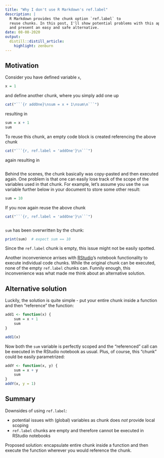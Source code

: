 ```yaml
---
title: "Why I don't use R Markdown's ref.label"
description: |
  R Markdown provides the chunk option `ref.label` to 
  reuse chunks. In this post, I'll show potential problems with this approach
  and present an easy and safe alternative. 
date: 08-08-2020
output:
  distill::distill_article:
    highlight: zenburn
---
```



## Motivation

Consider you have defined variable `x`,

```r
x = 1
```

and define another chunk, where you simply add one up

```r
cat("```{r addOne}\nsum = x + 1\nsum\n```")
```
    

resulting in

```r
sum = x + 1
sum
```

To reuse this chunk, an empty code block is created referencing the above chunk

```r
cat("```{r, ref.label = 'addOne'}\n```")
```


again resulting in

```r
```


Behind the scenes, the chunk basically was copy-pasted and then executed again. One problem is that one can easily lose track of the scope of the variables used in that chunk. For example, let's assume you use the `sum` variable further below in your document to store some other result:

```r
sum = 10
```

If you now again reuse the above chunk

```r
cat("```{r, ref.label = 'addOne'}\n```")
```

```r
```


`sum` has been overwritten by the chunk:

```r
print(sum)  # expect sum == 10
```

Since the `ref.label` chunk is empty, this issue might not be easily spotted.
 
Another inconvenience arrises with [RStudio](https://rstudio.com/)'s notebook functionality to execute individual code chunks. While the original chunk can be executed, none of the empty `ref.label` chunks can. Funnily enough, this inconvenience was what made me think about an alternative solution.

## Alternative solution
Luckily, the solution is quite simple - put your entire chunk inside a function and then "reference" the function:

```r
add1 <- function(x) {
    sum = x + 1
    sum
}
```


```r
add1(x)
```

Now both the `sum` variable is perfectly scoped and the "referenced" call can be executed in the RStudio notebook as usual. Plus, of course, this "chunk" could be easily parametrized:

```r
addY <- function(x, y) {
    sum = x + y
    sum
}
addY(x, y = 1)
```



## Summary {#summary}

Downsides of using `ref.label`:

* potential issues with (global) variables as chunk does *not* provide local scoping
* `ref.label` chunks are empty and therefore cannot be executed in RStudio notebooks

Proposed solution: encapsulate entire chunk inside a function and then execute the function wherever you would reference the chunk.



